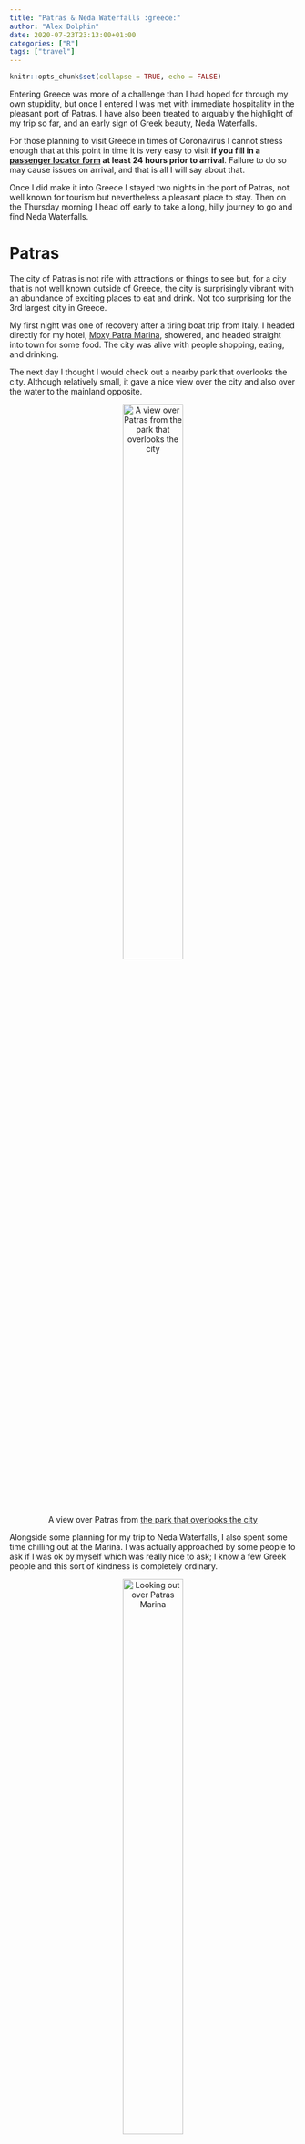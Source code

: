 ```yaml
---
title: "Patras & Neda Waterfalls :greece:"
author: "Alex Dolphin"
date: 2020-07-23T23:13:00+01:00
categories: ["R"]
tags: ["travel"]
---
```


```r
knitr::opts_chunk$set(collapse = TRUE, echo = FALSE)
```

Entering Greece was more of a challenge than I had hoped for through my own
stupidity, but once I entered I was met with immediate hospitality in the
pleasant port of Patras. I have also been treated to arguably the highlight of
my trip so far, and an early sign of Greek beauty, Neda Waterfalls.

For those planning to visit Greece in times of Coronavirus I cannot stress
enough that at this point in time it is very easy to visit **if you fill in a
[passenger locator form](https://travel.gov.gr/#/) at least 24 hours prior to
arrival**. Failure to do so may cause issues on arrival, and that is all I will
say about that.

Once I did make it into Greece I stayed two nights in the port of Patras, not
well known for tourism but nevertheless a pleasant place to stay. Then on
the Thursday morning I head off early to take a long, hilly journey to go and
find Neda Waterfalls.

# Patras

The city of Patras is not rife with attractions or things to see but, for a
city that is not well known outside of Greece, the city is surprisingly vibrant
with an abundance of exciting places to eat and drink. Not too surprising for
the 3rd largest city in Greece.

My first night was one of recovery after a tiring boat trip from Italy. I
headed directly for my hotel,
[Moxy Patra Marina](https://g.page/moxypatra?share), showered, and headed
straight into town for some food. The city was alive with people shopping,
eating, and drinking.

The next day I thought I would check out a nearby park that overlooks the city.
Although relatively small, it gave a nice view over the city and also over the
water to the mainland opposite.

<center>
![A view over Patras from [the park that overlooks the city](https://goo.gl/maps/7iKa9mu2KAyzjxjF9)](/post/patras_neda_waterfalls_files/IMG_20200722_180203.jpg){width=50% height=50%}

</center>

Alongside some planning for my trip to Neda Waterfalls, I also spent some time
chilling out at the Marina. I was actually approached by some people to ask if
I was ok by myself which was really nice to ask; I know a few Greek people and
this sort of kindness is completely ordinary.

<center>
![Looking out over [Patras Marina](https://goo.gl/maps/51u3uKmmtP4c9fs96)](/post/patras_neda_waterfalls_files/IMG_20200722_130554.jpg){width=50% height=50%}

</center>

One real highlight of the
[Moxy Patra Marina Hotel](https://g.page/moxypatra?share) is its rooftop bar
with a view over the marina. The sun sets opposite the marina and it is quite
something.

<center>
![The sun begins to set over Patras Marina](/post/patras_neda_waterfalls_files/IMG_20200722_202412.jpg){width=50% height=50%}

</center>

The sunset actually got better and better and created quite a phenomenal
spectrum of colours over the hills opposite.

<center>
![The end of the sunset gives an amazing spectrum of colours](/post/patras_neda_waterfalls_files/IMG_20200722_211425.jpg){width=50% height=50%}

</center>

That is all I have to report on Patras. It was the ideal place to take a rest
after an intense boat ride, and the ideal place to plan my visit to Neda
Waterfalls.

# Neda Waterfalls

I do not know how the rest of Greece will be able to compare to the
impressiveness of [Neda Waterfalls](https://goo.gl/maps/3jie8acG9Bqvgvm18),
but I am reassured by those guiding me that it will.

The walk to the waterfalls begins after a hilly drive through the Peloponnese
and a rather bumpy off-road trail that leads down to an area to park the car.
I started my Strava tracking a little late but it is a simple walk down the
road to where my tracking starts.

<center>
<iframe height='405' width='590' frameborder='0' allowtransparency='true' scrolling='no' src='https://www.strava.com/activities/3804866195/embed/3f110c1eb78caeb40d4a1c656c8900b73ae9949c'></iframe>

</center>

The hike to the waterfalls is relatively simple. The route does require a bit
of care at times as it isn't always steps and flat path, but nothing more than
a careful descent down some smooth stones.

<center>
![A small hike through the trees](/post/patras_neda_waterfalls_files/IMG_20200723_142004.jpg){width=50% height=50%}

</center>

After only about 10-15 minutes of light hiking I was already met by the lower
section of the waterfall with a brilliant turquoise pool at the bottom. It
appears you cannot swim in this section but it is not a problem as the real
prize lies ahead.

<center>
![[The first waterfall](https://goo.gl/maps/fbd7Re4NpSvtyJNj9), a sign of great things to come](/post/patras_neda_waterfalls_files/IMG_20200723_143014.jpg){width=50% height=50%}

</center>

Again after around 10-15 minutes of further hiking I already found myself at
the main waterfall. It is a little larger than the other one but with an
equally impressive pool. The water falls from quite a height above the pool and
in 35 degree weather it is impossible to not want to get in the water as soon
as possible.

<center>
![[The higher waterfall](https://goo.gl/maps/VxqRLnadP3tebvZJ6), amazing to see and also very refreshing to swim in!](/post/patras_neda_waterfalls_files/IMG_20200723_153614.jpg){width=50% height=50%}


</center>

Yet somehow on my first step into the water it was apparent that the water is
ice cold. It took a little while and some bravery to immerse myself in the
water, but after a few more minutes I was used to the temperature and it was
incredibly refreshing. I briefly swam under the falling water for the ultimate
refreshment. I really didn't want to leave the comfort of this waterfall!

<center>
![The water is wonderfully blue, and incredibly cold](/post/patras_neda_waterfalls_files/IMG_20200723_144611.jpg){width=50% height=50%}

</center>

When I finally found the motivation to leave the waterfall I took the path
that lead slightly further uphill. It only lasted about 5 minutes but stopped
almost immediately at a very small monastery and a large cliff-edge into the
gorge below. The view into the trees and the valley into the distance was worth
the short detour.

<center>
![A little further up from the waterfall is a nice, yet terrifying view down the gorge](/post/patras_neda_waterfalls_files/IMG_20200723_154015.jpg){width=50% height=50%}

</center>

Finally on my descent I found a little spot to do some drone flying to get a
nice shot of one waterfall flowing into the next.

<center>
<iframe src="https://drive.google.com/file/d/1m8iyN0lkAeB3PpIxDbEVN1h_PgnQ2NEX/preview" width="640" height="480"></iframe>


</center>

The route to and from the waterfall is a little challenging at times, as has
been the entire trip thus far. Somehow my car carries on without the slightest
sign of issue, it is an unsung hero of this adventure.

<center>
![The car takes a battering, but ploughs on regardless](/post/patras_neda_waterfalls_files/DJI_0252.JPG){width=50% height=50%}

</center>

This post only covers a couple of days and even in writing it I have had some
great adventures since. It is going to be a challenge keeping it up to date, if
you are reading this then I am incredibly grateful for sticking with it and I
will do the same!